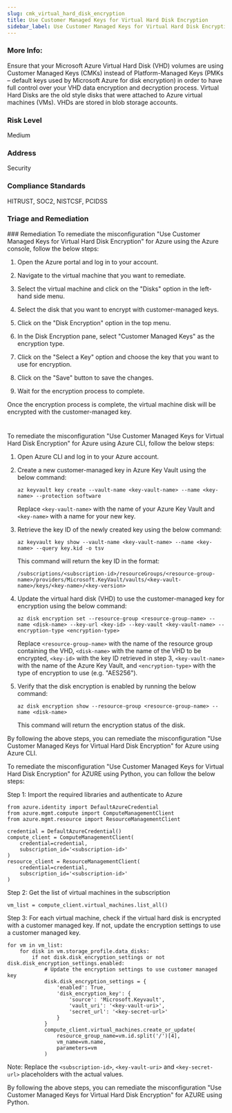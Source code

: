 ```yaml
---
slug: cmk_virtual_hard_disk_encryption
title: Use Customer Managed Keys for Virtual Hard Disk Encryption
sidebar_label: Use Customer Managed Keys for Virtual Hard Disk Encryption
---
```


### More Info:

Ensure that your Microsoft Azure Virtual Hard Disk (VHD) volumes are using Customer Managed Keys (CMKs) instead of Platform-Managed Keys (PMKs – default keys used by Microsoft Azure for disk encryption) in order to have full control over your VHD data encryption and decryption process. Virtual Hard Disks are the old style disks that were attached to Azure virtual machines (VMs). VHDs are stored in blob storage accounts.

### Risk Level

Medium

### Address

Security

### Compliance Standards

HITRUST, SOC2, NISTCSF, PCIDSS

### Triage and Remediation
<Tabs>
<Tab title='Remediation'>
### Remediation

<AccordionGroup>
<Accordion title='Using Console' defaultOpen='true'>
To remediate the misconfiguration "Use Customer Managed Keys for Virtual Hard Disk Encryption" for Azure using the Azure console, follow the below steps:

1. Open the Azure portal and log in to your account.

2. Navigate to the virtual machine that you want to remediate.

3. Select the virtual machine and click on the "Disks" option in the left-hand side menu.

4. Select the disk that you want to encrypt with customer-managed keys.

5. Click on the "Disk Encryption" option in the top menu.

6. In the Disk Encryption pane, select "Customer Managed Keys" as the encryption type.

7. Click on the "Select a Key" option and choose the key that you want to use for encryption.

8. Click on the "Save" button to save the changes.

9. Wait for the encryption process to complete. 

Once the encryption process is complete, the virtual machine disk will be encrypted with the customer-managed key.

#
</Accordion>

<Accordion title='Using CLI'>
To remediate the misconfiguration "Use Customer Managed Keys for Virtual Hard Disk Encryption" for Azure using Azure CLI, follow the below steps:

1. Open Azure CLI and log in to your Azure account.

2. Create a new customer-managed key in Azure Key Vault using the below command:

   `az keyvault key create --vault-name <key-vault-name> --name <key-name> --protection software`

   Replace `<key-vault-name>` with the name of your Azure Key Vault and `<key-name>` with a name for your new key.

3. Retrieve the key ID of the newly created key using the below command:

   `az keyvault key show --vault-name <key-vault-name> --name <key-name> --query key.kid -o tsv`

   This command will return the key ID in the format: 

   `/subscriptions/<subscription-id>/resourceGroups/<resource-group-name>/providers/Microsoft.KeyVault/vaults/<key-vault-name>/keys/<key-name>/<key-version>`

4. Update the virtual hard disk (VHD) to use the customer-managed key for encryption using the below command:

   `az disk encryption set --resource-group <resource-group-name> --name <disk-name> --key-url <key-id> --key-vault <key-vault-name> --encryption-type <encryption-type>`

   Replace `<resource-group-name>` with the name of the resource group containing the VHD, `<disk-name>` with the name of the VHD to be encrypted, `<key-id>` with the key ID retrieved in step 3, `<key-vault-name>` with the name of the Azure Key Vault, and `<encryption-type>` with the type of encryption to use (e.g. "AES256").

5. Verify that the disk encryption is enabled by running the below command:

   `az disk encryption show --resource-group <resource-group-name> --name <disk-name>`

   This command will return the encryption status of the disk.

By following the above steps, you can remediate the misconfiguration "Use Customer Managed Keys for Virtual Hard Disk Encryption" for Azure using Azure CLI.
</Accordion>

<Accordion title='Using Python'>
To remediate the misconfiguration "Use Customer Managed Keys for Virtual Hard Disk Encryption" for AZURE using Python, you can follow the below steps:

Step 1: Import the required libraries and authenticate to Azure

```
from azure.identity import DefaultAzureCredential
from azure.mgmt.compute import ComputeManagementClient
from azure.mgmt.resource import ResourceManagementClient

credential = DefaultAzureCredential()
compute_client = ComputeManagementClient(
    credential=credential,
    subscription_id='<subscription-id>'
)
resource_client = ResourceManagementClient(
    credential=credential,
    subscription_id='<subscription-id>'
)
```

Step 2: Get the list of virtual machines in the subscription

```
vm_list = compute_client.virtual_machines.list_all()
```

Step 3: For each virtual machine, check if the virtual hard disk is encrypted with a customer managed key. If not, update the encryption settings to use a customer managed key.

```
for vm in vm_list:
    for disk in vm.storage_profile.data_disks:
        if not disk.disk_encryption_settings or not disk.disk_encryption_settings.enabled:
            # Update the encryption settings to use customer managed key
            disk.disk_encryption_settings = {
                'enabled': True,
                'disk_encryption_key': {
                    'source': 'Microsoft.Keyvault',
                    'vault_uri': '<key-vault-uri>',
                    'secret_url': '<key-secret-url>'
                }
            }
            compute_client.virtual_machines.create_or_update(
                resource_group_name=vm.id.split('/')[4],
                vm_name=vm.name,
                parameters=vm
            )
```

Note: Replace the `<subscription-id>`, `<key-vault-uri>` and `<key-secret-url>` placeholders with the actual values.

By following the above steps, you can remediate the misconfiguration "Use Customer Managed Keys for Virtual Hard Disk Encryption" for AZURE using Python.
</Accordion>

</AccordionGroup>
</Tab>
</Tabs>

